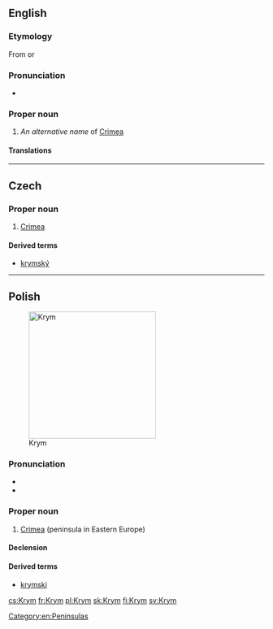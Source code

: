 ==English==
{{wikipedia|Crimea}}

===Etymology===
From {{etyl|ru|en}} {{m|ru|Крым}} or {{etyl|uk|en}} {{m|uk|Крим}}

===Pronunciation===
* {{IPA|/kɹɪm/|lang=en}}

===Proper noun===
{{en-proper noun}}

# ''An alternative name'' of [[Crimea]] {{gloss|peninsula in the north of Black Sea or area}}

====Translations====
{{trans-see|Crimea}}

[[Category:en:Peninsulas]]

----

==Czech==

===Proper noun===
{{cs-proper noun|g=m}}

# [[Crimea]]

====Derived terms====
* [[krymský]]

----

==Polish==
{{wikipedia|lang=pl}}
[[Image:Map_of_Ukraine_political_simple_Oblast_Krim.png|thumb|250px|Krym]]

===Pronunciation===
* {{audio|Pl-Krym.ogg|audio|lang=pl}}
* {{IPA|lang=pl|/krɨm/}}

===Proper noun===
{{pl-proper noun|m-in}}

# [[Crimea]] (peninsula in Eastern Europe)

====Declension====
{{pl-decl-noun-sing|Krym|Krymu|Krymowi|Krym|Krymem|Krymie|Krymie}}

====Derived terms====
* [[krymski]]

[[cs:Krym]]
[[fr:Krym]]
[[pl:Krym]]
[[sk:Krym]]
[[fi:Krym]]
[[sv:Krym]]